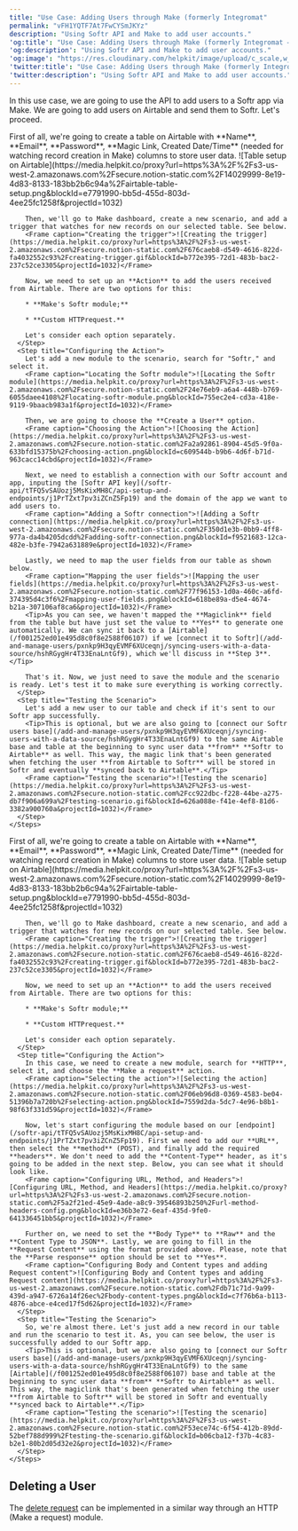 ```yaml
---
title: "Use Case: Adding Users through Make (formerly Integromat"
permalink: "vFH1YQTF7At7FwCYSmJKYz"
description: "Using Softr API and Make to add user accounts."
'og:title': "Use Case: Adding Users through Make (formerly Integromat – Softr Help Docs"
'og:description': "Using Softr API and Make to add user accounts."
'og:image': "https://res.cloudinary.com/helpkit/image/upload/c_scale,w_700,q_auto/v1674219840/softrdocs_meta_OG_Image_Url_258f31c013.png"
'twitter:title': "Use Case: Adding Users through Make (formerly Integromat – Softr Help Docs"
'twitter:description': "Using Softr API and Make to add user accounts."
---
```

In this use case, we are going to use the API to add users to a Softr app via Make. We are going to add users on Airtable and send them to Softr. Let's proceed.

<Tabs>
  <Tab title="Option 1: Make's Softr module">
    <Steps>
      <Step title="Setting a Trigger">
        First of all, we're going to create a table on Airtable with **Name**, **Email**, **Password**, **Magic Link, Created Date/Time** (needed for watching record creation in Make) columns to store user data.
        <Frame caption="Table setup on Airtable">![Table setup on Airtable](https://media.helpkit.co/proxy?url=https%3A%2F%2Fs3-us-west-2.amazonaws.com%2Fsecure.notion-static.com%2F14029999-8e19-4d83-8133-183bb2b6c94a%2Fairtable-table-setup.png&blockId=e7791990-bb5d-455d-803d-4ee25fc1258f&projectId=1032)</Frame>

        Then, we'll go to Make dashboard, create a new scenario, and add a trigger that watches for new records on our selected table. See below.
        <Frame caption="Creating the trigger">![Creating the trigger](https://media.helpkit.co/proxy?url=https%3A%2F%2Fs3-us-west-2.amazonaws.com%2Fsecure.notion-static.com%2F676caeb8-d549-4616-822d-fa4032552c93%2Fcreating-trigger.gif&blockId=b772e395-72d1-483b-bac2-237c52ce3305&projectId=1032)</Frame>

        Now, we need to set up an **Action** to add the users received from Airtable. There are two options for this:

        * **Make's Softr module;**

        * **Custom HTTPrequest.**

        Let's consider each option separately.
      </Step>
      <Step title="Configuring the Action">
        Let's add a new module to the scenario, search for "Softr," and select it.
        <Frame caption="Locating the Softr module">![Locating the Softr module](https://media.helpkit.co/proxy?url=https%3A%2F%2Fs3-us-west-2.amazonaws.com%2Fsecure.notion-static.com%2F24e76eb9-a6a4-448b-b769-6055daee4108%2Flocating-softr-module.png&blockId=755ec2e4-cd3a-418e-9119-9baacb983a1f&projectId=1032)</Frame>

        Then, we are going to choose the **Create a User** option.
        <Frame caption="Choosing the Action">![Choosing the Action](https://media.helpkit.co/proxy?url=https%3A%2F%2Fs3-us-west-2.amazonaws.com%2Fsecure.notion-static.com%2Fa2a92861-8904-45d5-9f0a-633bfd15375b%2Fchoosing-action.png&blockId=c609544b-b9b6-4d6f-b71d-963cacc14cbd&projectId=1032)</Frame>

        Next, we need to establish a connection with our Softr account and app, inputing the [Softr API key](/softr-api/tTFQ5vSAUozj5MsKixMH8C/api-setup-and-endpoints/j1PrTZxt7pv3iZCnZ5Fp19) and the domain of the app we want to add users to.
        <Frame caption="Adding a Softr connection">![Adding a Softr connection](https://media.helpkit.co/proxy?url=https%3A%2F%2Fs3-us-west-2.amazonaws.com%2Fsecure.notion-static.com%2F350d1e3b-0bb9-4ff8-977a-da4b4205dcdd%2Fadding-softr-connection.png&blockId=f9521683-12ca-482e-b3fe-7942a631889e&projectId=1032)</Frame>

        Lastly, we need to map the user fields from our table as shown below.
        <Frame caption="Mapping the user fields">![Mapping the user fields](https://media.helpkit.co/proxy?url=https%3A%2F%2Fs3-us-west-2.amazonaws.com%2Fsecure.notion-static.com%2F77f96153-1d0a-460c-a6fd-374395d4c3f6%2Fmapping-user-fields.png&blockId=618be89a-d5e4-4674-b21a-307106af8ca6&projectId=1032)</Frame>
        <Tip>As you can see, we haven't mapped the **Magiclink** field from the table but have just set the value to **Yes** to generate one automatically. We can sync it back to a [Airtable](/f001252ed01e495d8c0f8e2588f06107) if we [connect it to Softr](/add-and-manage-users/pxnkp9H3qyEVMF6XUceqnj/syncing-users-with-a-data-source/hshRGygHr4T33EnaLntGf9), which we'll discuss in **Step 3**.</Tip>

        That's it. Now, we just need to save the module and the scenario is ready. Let's test it to make sure everything is working correctly.
      </Step>
      <Step title="Testing the Scenario">
        Let's add a new user to our table and check if it's sent to our Softr app successfully.
        <Tip>This is optional, but we are also going to [connect our Softr users base](/add-and-manage-users/pxnkp9H3qyEVMF6XUceqnj/syncing-users-with-a-data-source/hshRGygHr4T33EnaLntGf9) to the same Airtable base and table at the beginning to sync user data **from** **Softr to Airtable** as well. This way, the magic link that's been generated when fetching the user **from Airtable to Softr** will be stored in Softr and eventually **synced back to Airtable**.</Tip>
        <Frame caption="Testing the scenario">![Testing the scenario](https://media.helpkit.co/proxy?url=https%3A%2F%2Fs3-us-west-2.amazonaws.com%2Fsecure.notion-static.com%2Fcc922dbc-f228-44be-a275-db7f906a699a%2Ftesting-scenario.gif&blockId=626a088e-f41e-4ef8-81d6-3382a900760a&projectId=1032)</Frame>
      </Step>
    </Steps>
  </Tab>
  <Tab title="Option 2: Using a Custom HTTP Request">
    <Steps>
      <Step title="Setting a Trigger">
        First of all, we're going to create a table on Airtable with **Name**, **Email**, **Password**, **Magic Link, Created Date/Time** (needed for watching record creation in Make) columns to store user data.
        <Frame caption="Table setup on Airtable">![Table setup on Airtable](https://media.helpkit.co/proxy?url=https%3A%2F%2Fs3-us-west-2.amazonaws.com%2Fsecure.notion-static.com%2F14029999-8e19-4d83-8133-183bb2b6c94a%2Fairtable-table-setup.png&blockId=e7791990-bb5d-455d-803d-4ee25fc1258f&projectId=1032)</Frame>

        Then, we'll go to Make dashboard, create a new scenario, and add a trigger that watches for new records on our selected table. See below.
        <Frame caption="Creating the trigger">![Creating the trigger](https://media.helpkit.co/proxy?url=https%3A%2F%2Fs3-us-west-2.amazonaws.com%2Fsecure.notion-static.com%2F676caeb8-d549-4616-822d-fa4032552c93%2Fcreating-trigger.gif&blockId=b772e395-72d1-483b-bac2-237c52ce3305&projectId=1032)</Frame>

        Now, we need to set up an **Action** to add the users received from Airtable. There are two options for this:

        * **Make's Softr module;**

        * **Custom HTTPrequest.**

        Let's consider each option separately.
      </Step>
      <Step title="Configuring the Action">
        In this case, we need to create a new module, search for **HTTP**, select it, and choose the **Make a request** action.
        <Frame caption="Selecting the action">![Selecting the action](https://media.helpkit.co/proxy?url=https%3A%2F%2Fs3-us-west-2.amazonaws.com%2Fsecure.notion-static.com%2F06eb96d8-0369-4583-be04-51396b7a720b%2Fselecting-action.png&blockId=7559d2da-5dc7-4e96-b8b1-98f63f331d59&projectId=1032)</Frame>

        Now, let's start configuring the module based on our [endpoint](/softr-api/tTFQ5vSAUozj5MsKixMH8C/api-setup-and-endpoints/j1PrTZxt7pv3iZCnZ5Fp19). First we need to add our **URL**, then select the **method** (POST), and finally add the required **headers**. We don't need to add the **Content-Type** header, as it's going to be added in the next step. Below, you can see what it should look like.
        <Frame caption="Configuring URL, Method, and Headers">![Configuring URL, Method, and Headers](https://media.helpkit.co/proxy?url=https%3A%2F%2Fs3-us-west-2.amazonaws.com%2Fsecure.notion-static.com%2F5a2f21ed-45e9-4ade-a8c9-39546893b250%2Furl-method-headers-config.png&blockId=e36b3e72-6eaf-435d-9fe0-641336451bb5&projectId=1032)</Frame>

        Further on, we need to set the **Body Type** to **Raw** and the **Content Type to JSON**. Lastly, we are going to fill in the **Request Content** using the format provided above. Please, note that the **Parse response** option should be set to **Yes**.
        <Frame caption="Configuring Body and Content types and adding Request content">![Configuring Body and Content types and adding Request content](https://media.helpkit.co/proxy?url=https%3A%2F%2Fs3-us-west-2.amazonaws.com%2Fsecure.notion-static.com%2Fdb71c71d-9a99-439d-a947-6726a14f26ec%2Fbody-content-types.png&blockId=c7f76b6a-b113-4876-abce-e4ced17f5d62&projectId=1032)</Frame>
      </Step>
      <Step title="Testing the Scenario">
        So, we're almost there. Let's just add a new record in our table and run the scenario to test it. As, you can see below, the user is successfully added to our Softr app.
        <Tip>This is optional, but we are also going to [connect our Softr users base](/add-and-manage-users/pxnkp9H3qyEVMF6XUceqnj/syncing-users-with-a-data-source/hshRGygHr4T33EnaLntGf9) to the same [Airtable](/f001252ed01e495d8c0f8e2588f06107) base and table at the beginning to sync user data **from** **Softr to Airtable** as well. This way, the magiclink that's been generated when fetching the user **from Airtable to Softr** will be stored in Softr and eventually **synced back to Airtable**.</Tip>
        <Frame caption="Testing the scenario">![Testing the scenario](https://media.helpkit.co/proxy?url=https%3A%2F%2Fs3-us-west-2.amazonaws.com%2Fsecure.notion-static.com%2F53ece74c-6f54-412b-89dd-52bef788d999%2Ftesting-the-scenario.gif&blockId=b06cba12-f37b-4c83-b2e1-80b2d05d32e2&projectId=1032)</Frame>
      </Step>
    </Steps>
  </Tab>
</Tabs>

## Deleting a User

The [delete request](/softr-api/tTFQ5vSAUozj5MsKixMH8C/api-setup-and-endpoints/j1PrTZxt7pv3iZCnZ5Fp19) can be implemented in a similar way through an HTTP (Make a request) module.
